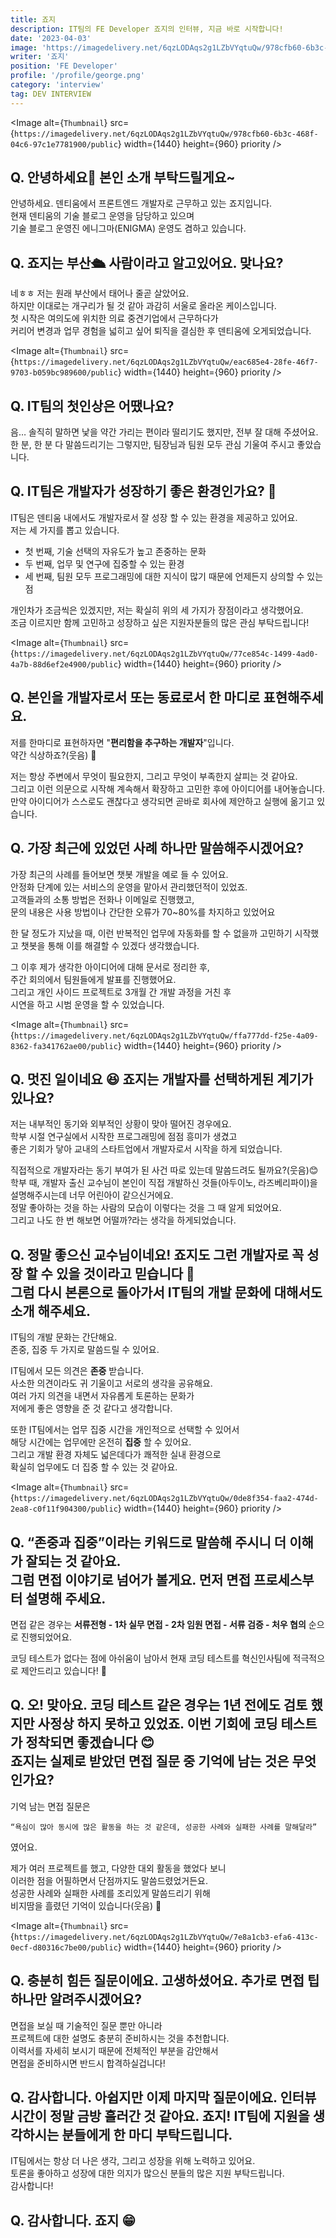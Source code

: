 ```yaml
---
title: 죠지
description: IT팀의 FE Developer 죠지의 인터뷰, 지금 바로 시작합니다!
date: '2023-04-03'
image: 'https://imagedelivery.net/6qzLODAqs2g1LZbVYqtuQw/978cfb60-6b3c-468f-04c6-97c1e7781900/public'
writer: '죠지'
position: 'FE Developer'
profile: '/profile/george.png'
category: 'interview'
tag: DEV INTERVIEW
---
```


<Image
  alt={`Thumbnail`}
  src={`https://imagedelivery.net/6qzLODAqs2g1LZbVYqtuQw/978cfb60-6b3c-468f-04c6-97c1e7781900/public`}
  width={1440}
  height={960}
  priority
/>

## Q. 안녕하세요👏 본인 소개 부탁드릴게요~

안녕하세요. 덴티움에서 프론트엔드 개발자로 근무하고 있는 죠지입니다.<br/>
현재 덴티움의 기술 블로그 운영을 담당하고 있으며<br/>
기술 블로그 운영진 에니그마(ENIGMA) 운영도 겸하고 있습니다.

## Q. 죠지는 부산🛳 사람이라고 알고있어요. 맞나요?

네ㅎㅎ 저는 원래 부산에서 태어나 줄곧 살았어요.<br/>
하지만 이대로는 개구리가 될 것 같아 과감히 서울로 올라온 케이스입니다.<br/>
첫 시작은 여의도에 위치한 의료 중견기업에서 근무하다가<br/>
커리어 변경과 업무 경험을 넓히고 싶어 퇴직을 결심한 후 덴티움에 오게되었습니다.

<Image
  alt={`Thumbnail`}
  src={`https://imagedelivery.net/6qzLODAqs2g1LZbVYqtuQw/eac685e4-28fe-46f7-9703-b059bc989600/public`}
  width={1440}
  height={960}
  priority
/>

## Q. IT팀의 첫인상은 어땠나요?

음… 솔직히 말하면 낯을 약간 가리는 편이라 떨리기도 했지만, 전부 잘 대해 주셨어요.<br/>
한 분, 한 분 다 말씀드리기는 그렇지만, 팀장님과 팀원 모두 관심 기울여 주시고 좋았습니다.

## Q. IT팀은 개발자가 성장하기 좋은 환경인가요? 🤔

IT팀은 덴티움 내에서도 개발자로서 잘 성장 할 수 있는 환경을 제공하고 있어요.<br/>
저는 세 가지를 뽑고 있습니다.

- 첫 번째, 기술 선택의 자유도가 높고 존중하는 문화
- 두 번째, 업무 및 연구에 집중할 수 있는 환경
- 세 번째, 팀원 모두 프로그래밍에 대한 지식이 많기 때문에 언제든지 상의할 수 있는 점

개인차가 조금씩은 있겠지만, 저는 확실히 위의 세 가지가 장점이라고 생각했어요.<br/>
조금 이르지만 함께 고민하고 성장하고 싶은 지원자분들의 많은 관심 부탁드립니다!

<Image
  alt={`Thumbnail`}
  src={`https://imagedelivery.net/6qzLODAqs2g1LZbVYqtuQw/77ce854c-1499-4ad0-4a7b-88d6ef2e4900/public`}
  width={1440}
  height={960}
  priority
/>

## Q. 본인을 개발자로서 또는 동료로서 한 마디로 표현해주세요.

저를 한마디로 표현하자면 "**편리함을 추구하는 개발자**"입니다.<br/>
약간 식상하죠?(웃음) 🤣

저는 항상 주변에서 무엇이 필요한지, 그리고 무엇이 부족한지 살피는 것 같아요.<br/>
그리고 이런 의문으로 시작해 계속해서 확장하고 고민한 후에 아이디어를 내어놓습니다.<br/>
만약 아이디어가 스스로도 괜찮다고 생각되면 곧바로 회사에 제안하고 실행에 옮기고 있습니다.

## Q. 가장 최근에 있었던 사례 하나만 말씀해주시겠어요?

가장 최근의 사례를 들어보면 챗봇 개발을 예로 들 수 있어요.<br/>
안정화 단계에 있는 서비스의 운영을 맡아서 관리했던적이 있었죠.<br/>
고객들과의 소통 방법은 전화나 이메일로 진행했고,<br/>
문의 내용은 사용 방법이나 간단한 오류가 70~80%를 차지하고 있었어요

한 달 정도가 지났을 때, 이런 반복적인 업무에 자동화를 할 수 없을까 고민하기 시작했고
챗봇을 통해 이를 해결할 수 있겠다 생각했습니다.

그 이후 제가 생각한 아이디어에 대해 문서로 정리한 후,<br/>
주간 회의에서 팀원들에게 발표를 진행했어요.<br/>
그리고 개인 사이드 프로젝트로 3개월 간 개발 과정을 거친 후 <br/>
시연을 하고 시범 운영을 할 수 있었습니다.

<Image
  alt={`Thumbnail`}
  src={`https://imagedelivery.net/6qzLODAqs2g1LZbVYqtuQw/ffa777dd-f25e-4a09-8362-fa341762ae00/public`}
  width={1440}
  height={960}
  priority
/>

## Q. 멋진 일이네요 😆 죠지는 개발자를 선택하게된 계기가 있나요?

저는 내부적인 동기와 외부적인 상황이 맞아 떨어진 경우에요.<br/>
학부 시절 연구실에서 시작한 프로그래밍에 점점 흥미가 생겼고<br/>
좋은 기회가 닿아 교내의 스타트업에서 개발자로서 시작을 하게 되었습니다.

직접적으로 개발자라는 동기 부여가 된 사건 따로 있는데 말씀드려도 될까요?(웃음)😊<br/>
학부 때, 개발자 출신 교수님이 본인이 직접 개발하신 것들(아두이노, 라즈베리파이)을
설명해주시는데 너무 어린아이 같으신거에요.<br/>
정말 좋아하는 것을 하는 사람의 모습이 이렇다는 것을 그 때 알게 되었어요.<br/>
그리고 나도 한 번 해보면 어떨까?라는 생각을 하게되었습니다.

## Q. 정말 좋으신 교수님이네요! 죠지도 그런 개발자로 꼭 성장 할 수 있을 것이라고 믿습니다 🫡 <br/> 그럼 다시 본론으로 돌아가서 IT팀의 개발 문화에 대해서도 소개 해주세요.

IT팀의 개발 문화는 간단해요.<br/>
존중, 집중 두 가지로 말씀드릴 수 있어요.

IT팀에서 모든 의견은 **존중** 받습니다.<br/>
사소한 의견이라도 귀 기울이고 서로의 생각을 공유해요.<br/>
여러 가지 의견을 내면서 자유롭게 토론하는 문화가<br/>
저에게 좋은 영향을 준 것 같다고 생각합니다.

또한 IT팀에서는 업무 집중 시간을 개인적으로 선택할 수 있어서<br/>
해당 시간에는 업무에만 온전히 **집중** 할 수 있어요.<br/>
그리고 개발 환경 자체도 넓은데다가 쾌적한 실내 환경으로<br/>
확실히 업무에도 더 집중 할 수 있는 것 같아요.

<Image
  alt={`Thumbnail`}
  src={`https://imagedelivery.net/6qzLODAqs2g1LZbVYqtuQw/0de8f354-faa2-474d-2ea8-c0f11f904300/public`}
  width={1440}
  height={960}
  priority
/>

## Q. “존중과 집중”이라는 키워드로 말씀해 주시니 더 이해가 잘되는 것 같아요. <br/> 그럼 면접 이야기로 넘어가 볼게요. 먼저 면접 프로세스부터 설명해 주세요.

면접 같은 경우는 **서류전형 - 1차 실무 면접 - 2차 임원 면접 - 서류 검증 - 처우 협의** 순으로 진행되었어요.

코딩 테스트가 없다는 점에 아쉬움이 남아서 현재 코딩 테스트를 혁신인사팀에 적극적으로 제안드리고 있습니다! 🫡

## Q. 오! 맞아요. 코딩 테스트 같은 경우는 1년 전에도 검토 했지만 사정상 하지 못하고 있었죠. 이번 기회에 코딩 테스트가 정착되면 좋겠습니다 😊 <br/> 죠지는 실제로 받았던 면접 질문 중 기억에 남는 것은 무엇인가요?

기억 남는 면접 질문은

```
“욕심이 많아 동시에 많은 활동을 하는 것 같은데, 성공한 사례와 실패한 사례를 말해달라”
```

였어요.

제가 여러 프로젝트를 했고, 다양한 대외 활동을 했었다 보니<br/>
이러한 점을 어필하면서 단점까지도 말씀드렸었거든요. <br/>
성공한 사례와 실패한 사례를 조리있게 말씀드리기 위해 <br/>
비지땀을 흘렸던 기억이 있습니다(웃음) 🤣

<Image
  alt={`Thumbnail`}
  src={`https://imagedelivery.net/6qzLODAqs2g1LZbVYqtuQw/7e8a1cb3-efa6-413c-0ecf-d80316c7be00/public`}
  width={1440}
  height={960}
  priority
/>

## Q. 충분히 힘든 질문이에요. 고생하셨어요. 추가로 면접 팁 하나만 알려주시겠어요?

면접을 보실 때 기술적인 질문 뿐만 아니라 <br/>
프로젝트에 대한 설명도 충분히 준비하시는 것을 추천합니다. <br/>
이력서를 자세히 보시기 때문에 전체적인 부분을 감안해서 <br/>
면접을 준비하시면 반드시 합격하실겁니다!

## Q. 감사합니다. 아쉽지만 이제 마지막 질문이에요. 인터뷰 시간이 정말 금방 흘러간 것 같아요. 죠지! IT팀에 지원을 생각하시는 분들에게 한 마디 부탁드립니다.

IT팀에서는 항상 더 나은 생각, 그리고 성장을 위해 노력하고 있어요.<br/>
토론을 좋아하고 성장에 대한 의지가 많으신 분들의 많은 지원 부탁드립니다.<br/>
감사합니다!

## Q. 감사합니다. 죠지 😁
